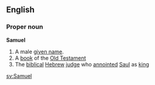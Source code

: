 ==English==

===Proper noun===
'''Samuel'''
# A male [[given name]].
# A [[book]] of the [[Old Testament]]
# The [[biblical]] [[Hebrew]] [[judge]] who [[annointed]] [[Saul]] as [[king]]

[[sv:Samuel]]